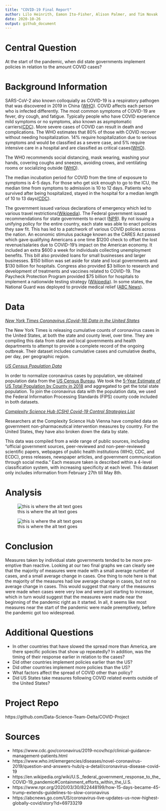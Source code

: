 ```yaml
---
title: "COVID-19 Final Report"
author: Lilo Heinrith, Eamon Ito-Fisher, Alison Palmer, and Tim Novak
date: 2020-10-26
output: github_document
---
```


# Central Question
<!-- -------------------------------------------------- -->

At the start of the pandemic, when did state governments implement policies in relation to the amount COVID cases? 

# Background Information
<!-- -------------------------------------------------- -->

SARS-CoV-2 also known colloquially as COVID-19 is a respiratory pathogen that was discovered in 2019 in China ([WHO](https://www.who.int/emergencies/diseases/novel-coronavirus-2019/question-and-answers-hub/q-a-detail/coronavirus-disease-covid-19)).  COVID affects each person who is infected differently. The most common symptoms of COVID-19 are fever, dry cough, and fatigue. Typically people who have COVID experience mild symptoms or no symptoms, also known as asymptomatic carriers([CDC](https://www.cdc.gov/coronavirus/2019-ncov/hcp/clinical-guidance-management-patients.html)). More severe cases of COVID can result in death and complications. The WHO estimates that 80% of those with COVID recover without needing hospitalization. 14% require hospitalization due to serious symptoms and would be classified as a severe case, and 5% require intensive care in a hospital and are classified as critical cases([WHO](https://www.who.int/emergencies/diseases/novel-coronavirus-2019/question-and-answers-hub/q-a-detail/coronavirus-disease-covid-19)). 

The WHO recommends social distancing, mask wearing, washing your hands, covering coughs and sneezes, avoiding crows, and ventilating rooms or socializing outside ([WHO](https://www.who.int/emergencies/diseases/novel-coronavirus-2019/question-and-answers-hub/q-a-detail/coronavirus-disease-covid-19)).  

The median incubation period for COVID from the time of exposure to symptoms is 4-5 days. For those who get sick enough to go to the ICU, the median time from symptoms to admission is 10 to 12 days. Patients who survived after being hospitalized, stayed in the hospital for a median length of 10 to 13 days([CDC](https://www.cdc.gov/coronavirus/2019-ncov/hcp/clinical-guidance-management-patients.html)). 

The government issued various declarations of emergency which led to various travel restrictions([Wikipedia](https://en.wikipedia.org/wiki/U.S._federal_government_response_to_the_COVID-19_pandemic#Containment_efforts_within_the_U.S.)). The Federal government issued recommendations for state governments to enact ([NPR](https://www.npr.org/2020/03/30/822448199/how-15-days-became-45-trump-extends-guidelines-to-slow-coronavirus)). By not issuing a unifying policy for the entire country, each state was able to enact policies they saw fit. This has led to a patchwork of various COVID policies across the nation. An economic stimulus package known as the CARES Act passed which gave qualifying Americans a one time $1200 check to offset the lost revenue/salaries due to COVID-19’s impact on the American economy. It included an extra $600 a week for individuals collecting unemployment benefits. This bill also provided loans for small businesses and larger businesses. $150 billion was set aside for state and local governments and $130 billion for hospitals. Congress also provided $3 billion to research and development of treatments and vaccines related to COVID-19. The Paycheck Protection Program provided $75 billion for hospitals to implement a nationwide testing strategy ([Wikipedia](https://en.wikipedia.org/wiki/U.S._federal_government_response_to_the_COVID-19_pandemic#Containment_efforts_within_the_U.S.)). In some states, the National Guard was deployed to provide medical relief ([ABC News](https://abcnews.go.com/US/coronavirus-live-updates-us-now-highest-globally-covid/story?id=69733219)). 

# Data
<!-- -------------------------------------------------- -->

*[New York Times Coronavirus (Covid-19) Data in the United States](https://github.com/nytimes/covid-19-data)*


The New York Times is releasing cumulative counts of coronavirus cases in the United States, at both the state and county level, over time. They are compiling this data from state and local governments and health departments to attempt to provide a complete record of the ongoing outbreak. Their dataset includes cumulative cases and cumulative deaths, per day, per geographic region.


*[US Census Population Data](https://data.census.gov/cedsci/table?q=United%20States&t=Population%20Total&g=0100000US.050000&tid=ACSDT5Y2018.B01003&hidePreview=false)*


In order to normalize coronavirus cases by population, we obtained population data from the [US Census Bureau](https://data.census.gov). We took the [5-Year Estimate of US Total Population by County in 2018](https://data.census.gov/cedsci/table?q=United%20States&t=Population%20Total&g=0100000US.050000&tid=ACSDT5Y2018.B01003&hidePreview=false) and aggregated to get the total state population. To join the coronavirus data with the population data, we used the Federal Information Processing Standards (FIPS) county code included in both datasets.

*[Complexity Science Hub (CSH) Covid-19 Control Strategies List](https://github.com/amel-github/covid19-interventionmeasures)*


Researchers at the Complexity Science Hub Vienna have compiled data on government non-pharmaceutical intervention measures by country. For the United States, they have also broken down the data by state.

This data was compiled from a wide range of public sources, including “official government sources, peer-reviewed and non-peer-reviewed scientific papers, webpages of public health institutions (WHO, CDC, and ECDC), press releases, newspaper articles, and government communication through social media.” Each measure taken is described within a 4-level classification system, with increasing specificity at each level. This dataset only includes information from February 27th till May 8th. 



# Analysis
<!-- -------------------------------------------------- -->


![this is where the alt text goes](./images/measures_vs_cases.png)

![this is where the alt text goes](./images/measures_vs_delta_cases.png)

# Conclusion
<!-- -------------------------------------------------- -->

Measures taken by individual state governments tended to be more pre-emptive than reactive. Looking at our two final graphs we can clearly see that the majority of measures were made with a small average number of cases, and a small average change in cases. One thing to note here is that the majority of the measures had low average change in cases, but not no average change in cases. This would suggest that many of the measures were made when cases were very low and were just starting to increase, which in turn would suggest that the measures were made near the beginning of the pandemic right as it started. In all, it seems like most measures near the start of the pandemic were made preemptively, before the pandemic got too widespread.



# Additional Questions
<!-- -------------------------------------------------- -->

* In other countries that have slowed the spread more than America, are there specific policies that show up repeatedly? In addition, was the timing of their response earlier in relation to the cases?
* Did other countries implement policies earlier than the US?
* Did other countries implement more policies than the US?
* What factors affect the spread of COVID other than policy?
* Did US States take measures following COVID related events outside of the United States?

# Project Repo
<!-- -------------------------------------------------- -->

https://github.com/Data-Science-Team-Delta/COVID-Project

# Sources
<!-- -------------------------------------------------- -->

* https://www.cdc.gov/coronavirus/2019-ncov/hcp/clinical-guidance-management-patients.html
* https://www.who.int/emergencies/diseases/novel-coronavirus-2019/question-and-answers-hub/q-a-detail/coronavirus-disease-covid-19
* https://en.wikipedia.org/wiki/U.S._federal_government_response_to_the_COVID-19_pandemic#Containment_efforts_within_the_U.S.
* https://www.npr.org/2020/03/30/822448199/how-15-days-became-45-trump-extends-guidelines-to-slow-coronavirus
* https://abcnews.go.com/US/coronavirus-live-updates-us-now-highest-globally-covid/story?id=69733219

